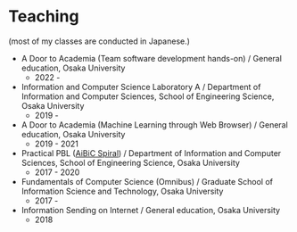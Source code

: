 # Teaching

(most of my classes are conducted in Japanese.)

* A Door to Academia (Team software development hands-on)  / General education, Osaka University
  * 2022 -
* Information and Computer Science Laboratory A / Department of Information and Computer Sciences, School of Engineering Science, Osaka University
  * 2019 -
* A Door to Academia (Machine Learning through Web Browser)  / General education, Osaka University
  * 2019 - 2021
* Practical PBL ([AiBiC Spiral](https://aibic-spiral.enpit.jp/)) / Department of Information and Computer Sciences, School of Engineering Science, Osaka University
  * 2017 - 2020
* Fundamentals of Computer Science (Omnibus) / Graduate School of Information Science and Technology, Osaka University
  * 2017 -
* Information Sending on Internet / General education, Osaka University
  * 2018
